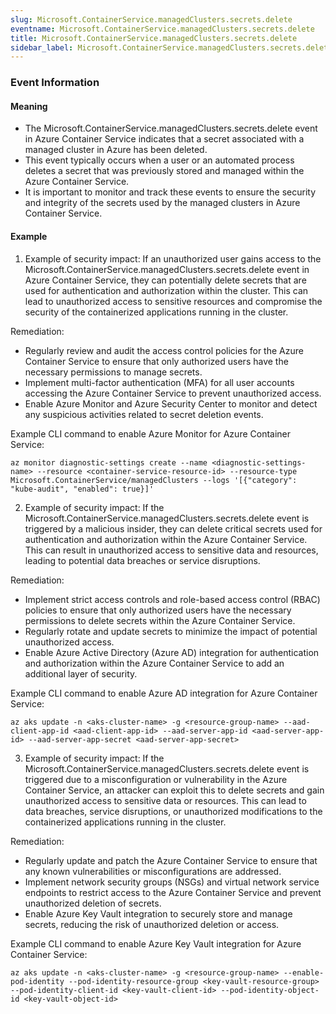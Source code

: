 ```yaml
--- 
slug: Microsoft.ContainerService.managedClusters.secrets.delete
eventname: Microsoft.ContainerService.managedClusters.secrets.delete
title: Microsoft.ContainerService.managedClusters.secrets.delete
sidebar_label: Microsoft.ContainerService.managedClusters.secrets.delete
---
```

                       
### Event Information

#### Meaning

- The Microsoft.ContainerService.managedClusters.secrets.delete event in Azure Container Service indicates that a secret associated with a managed cluster in Azure has been deleted.
- This event typically occurs when a user or an automated process deletes a secret that was previously stored and managed within the Azure Container Service.
- It is important to monitor and track these events to ensure the security and integrity of the secrets used by the managed clusters in Azure Container Service.

#### Example

1. Example of security impact: If an unauthorized user gains access to the Microsoft.ContainerService.managedClusters.secrets.delete event in Azure Container Service, they can potentially delete secrets that are used for authentication and authorization within the cluster. This can lead to unauthorized access to sensitive resources and compromise the security of the containerized applications running in the cluster.

Remediation:
- Regularly review and audit the access control policies for the Azure Container Service to ensure that only authorized users have the necessary permissions to manage secrets.
- Implement multi-factor authentication (MFA) for all user accounts accessing the Azure Container Service to prevent unauthorized access.
- Enable Azure Monitor and Azure Security Center to monitor and detect any suspicious activities related to secret deletion events. 

Example CLI command to enable Azure Monitor for Azure Container Service:
```
az monitor diagnostic-settings create --name <diagnostic-settings-name> --resource <container-service-resource-id> --resource-type Microsoft.ContainerService/managedClusters --logs '[{"category": "kube-audit", "enabled": true}]'
```

2. Example of security impact: If the Microsoft.ContainerService.managedClusters.secrets.delete event is triggered by a malicious insider, they can delete critical secrets used for authentication and authorization within the Azure Container Service. This can result in unauthorized access to sensitive data and resources, leading to potential data breaches or service disruptions.

Remediation:
- Implement strict access controls and role-based access control (RBAC) policies to ensure that only authorized users have the necessary permissions to delete secrets within the Azure Container Service.
- Regularly rotate and update secrets to minimize the impact of potential unauthorized access.
- Enable Azure Active Directory (Azure AD) integration for authentication and authorization within the Azure Container Service to add an additional layer of security.

Example CLI command to enable Azure AD integration for Azure Container Service:
```
az aks update -n <aks-cluster-name> -g <resource-group-name> --aad-client-app-id <aad-client-app-id> --aad-server-app-id <aad-server-app-id> --aad-server-app-secret <aad-server-app-secret>
```

3. Example of security impact: If the Microsoft.ContainerService.managedClusters.secrets.delete event is triggered due to a misconfiguration or vulnerability in the Azure Container Service, an attacker can exploit this to delete secrets and gain unauthorized access to sensitive data or resources. This can lead to data breaches, service disruptions, or unauthorized modifications to the containerized applications running in the cluster.

Remediation:
- Regularly update and patch the Azure Container Service to ensure that any known vulnerabilities or misconfigurations are addressed.
- Implement network security groups (NSGs) and virtual network service endpoints to restrict access to the Azure Container Service and prevent unauthorized deletion of secrets.
- Enable Azure Key Vault integration to securely store and manage secrets, reducing the risk of unauthorized deletion or access.

Example CLI command to enable Azure Key Vault integration for Azure Container Service:
```
az aks update -n <aks-cluster-name> -g <resource-group-name> --enable-pod-identity --pod-identity-resource-group <key-vault-resource-group> --pod-identity-client-id <key-vault-client-id> --pod-identity-object-id <key-vault-object-id>
```


 